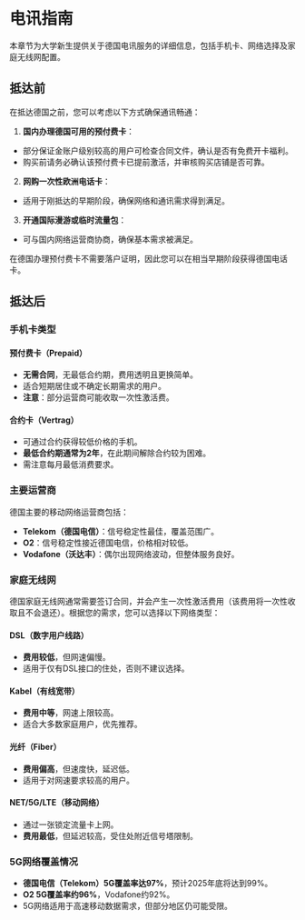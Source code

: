 # 电讯指南 {.unnumbered}

本章节为大学新生提供关于德国电讯服务的详细信息，包括手机卡、网络选择及家庭无线网配置。

## 抵达前

在抵达德国之前，您可以考虑以下方式确保通讯畅通：

1.  **国内办理德国可用的预付费卡**：
  - 部分保证金账户级别较高的用户可检查合同文件，确认是否有免费开卡福利。
  - 购买前请务必确认该预付费卡已提前激活，并审核购买店铺是否可靠。
2.  **网购一次性欧洲电话卡**：
  - 适用于刚抵达的早期阶段，确保网络和通讯需求得到满足。
3.  **开通国际漫游或临时流量包**：
  - 可与国内网络运营商协商，确保基本需求被满足。

在德国办理预付费卡不需要落户证明，因此您可以在相当早期阶段获得德国电话卡。

## 抵达后

### 手机卡类型

#### 预付费卡（Prepaid）
- **无需合同**，无最低合约期，费用透明且更换简单。
- 适合短期居住或不确定长期需求的用户。
- **注意**：部分运营商可能收取一次性激活费。

#### 合约卡（Vertrag）
- 可通过合约获得较低价格的手机。
- **最低合约期通常为2年**，在此期间解除合约较为困难。
- 需注意每月最低消费要求。

### 主要运营商
德国主要的移动网络运营商包括：

- **Telekom（德国电信）**：信号稳定性最佳，覆盖范围广。
- **O2**：信号稳定性接近德国电信，价格相对较低。
- **Vodafone（沃达丰）**：偶尔出现网络波动，但整体服务良好。

### 家庭无线网

德国家庭无线网通常需要签订合同，并会产生一次性激活费用（该费用将一次性收取且不会退还）。根据您的需求，您可以选择以下网络类型：

#### DSL（数字用户线路）
- **费用较低**，但网速偏慢。
- 适用于仅有DSL接口的住处，否则不建议选择。

#### Kabel（有线宽带）
- **费用中等**，网速上限较高。
- 适合大多数家庭用户，优先推荐。

#### 光纤（Fiber）
- **费用偏高**，但速度快，延迟低。
- 适用于对网速要求较高的用户。

#### NET/5G/LTE（移动网络）
- 通过一张锁定流量卡上网。
- **费用最低**，但延迟较高，受住处附近信号塔限制。

### 5G网络覆盖情况
- **德国电信（Telekom）5G覆盖率达97%**，预计2025年底将达到99%。
- **O2 5G覆盖率约96%**，Vodafone约92%。
- 5G网络适用于高速移动数据需求，但部分地区仍可能受限。
